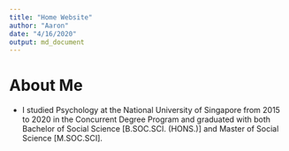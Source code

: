 ```yaml
---
title: "Home Website"
author: "Aaron"
date: "4/16/2020"
output: md_document
---
```


# About Me

* I studied Psychology at the National University of Singapore from 2015 to 2020 in the Concurrent Degree Program and graduated with both Bachelor of Social Science [B.SOC.SCI. (HONS.)] and Master of Social Science [M.SOC.SCI].